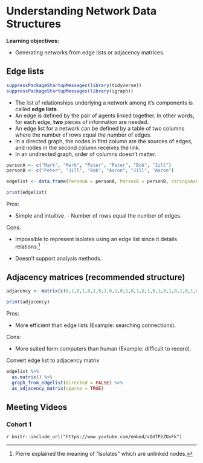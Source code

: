 # Understanding Network Data Structures

**Learning objectives:**

-   Generating networks from edge lists or adjacency matrices.

## Edge lists

```r
suppressPackageStartupMessages(library(tidyverse))
suppressPackageStartupMessages(library(igraph))
```

-   The list of relationships underlying a network among it's components is called **edge lists**.
-   An edge is defined by the pair of agents linked together. In other words, for each edge, **two** pieces of information are needed.
-   An edge list for a network can be defined by a table of two columns where the number of rows equal the number of edges.
-   In a directed graph, the nodes in first column are the sources of edges, and nodes in the second column receives the link.
-   In an undirected graph, order of columns doesn't matter.

```r
personA <- c("Mark", "Mark", "Peter", "Peter", "Bob", "Jill")
personB <- c("Peter", "Jill", "Bob", "Aaron", "Jill", "Aaron")

edgelist <- data.frame(PersonA = personA, PersonB = personB, stringsAsFactors = F)

print(edgelist)
```

Pros:

-    Simple and intuitive. - Number of rows equal the number of edges.

Cons:

-   Impossible to represent isolates using an edge list since it details relations.[^-1]

-   Doesn't support analysis methods.

[^-1]: Pierre explained the meaning of "isolates" which are unlinked nodes.

## Adjacency matrices (recommended structure)

```r
adjacency <- matrix(c(0,1,0,1,0,1,0,1,0,1,0,1,0,1,0,1,0,1,0,1,0,1,0,1,0), nrow = 5, ncol = 5, dimnames = list(c("Mark", "Peter", "Bob", "Jill", "Aaron"), c("Mark", "Peter", "Bob", "Jill", "Aaron")))

print(adjacency)
```

Pros:

-   More efficient than edge lists (Example: searching connections).

Cons:

-   More suited form computers than human (Example: difficult to record).

Convert edge list to adjacency matrix

```r
edgelist %>% 
  as.matrix() %>% 
  graph_from_edgelist(directed = FALSE) %>%
  as_adjacency_matrix(sparse = TRUE)
```

## Meeting Videos

### Cohort 1

`r knitr::include_url("https://www.youtube.com/embed/xIdfPzZUxFk")`
